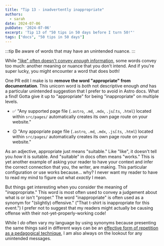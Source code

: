 ```yaml
---
title: "Tip 13 - inadvertently inappropriate"
authors:
  - sarah
date: 2024-07-06
pubDate: '2024-07-06'
excerpt: 'Tip 13 of "50 tips in 50 days before I turn 50!"'
tags: ["docs", "50 tips in 50 days"]
---
```


:::tip
Be aware of words that may have an unintended nuance.
:::

While ["like" often doesn't convey *enough* information](/blog/50-9-dislike-like), some words convey too much: another meaning or nuance that you don't intend. And if you're super lucky, you might encounter a word that does both!

One PR edit I make is to **remove the word "appropriate" from documentation**. This unicorn word is *both* not descriptive enough *and* has a particular unintended suggestion that I prefer to avoid in Astro docs. What a find! Gotta give it up to "appropriate" for being "inappropriate" on multiple levels.

- ✅ "Any supported page file (`.astro`, `.md`, `.mdx`, `.js`/.`ts`, `.html`) located within `src/pages/` automatically creates its own page route on your website."

- 😐 "Any appopriate page file (`.astro`, `.md`, `.mdx`, `.js`/.`ts`, `.html`) located within `src/pages/` automatically creates its own page route on your website."

As an adjective, appropriate just means "suitable." Like "like", it doesn't tell you *how* it is suitable. And "suitable" in docs often means "works." This is yet another example of asking your reader to have your context and infer the correct connection that you, the writer, are making. This particular configuration or use works because... why? I never want my reader to have to read my mind to figure out what *exactly* I mean.

But things get interesting when you consider the meaning of "*in*appropriate." This word is most often used to convey a judgement about what is or isn't "proper." The word "inappropriate" is often used as a synonym for "(slightly) offensive." ("That t-shirt is inappropriate for this event.") I prefer not to suggest that my readers might actually be causing offense with their not-yet-properly-working code!

While I *do* often vary my language by using synonyms because presenting the same things said in different ways can be an [effective form of repetition as a pedagogical technique](/blog/50-3-repetition-pedagogical-tool), I am also always on the lookout for any unintended messages.


<LinkCard title="See the whole list of tips!" href="/blog/50-docs-tips-in-50-days" />

